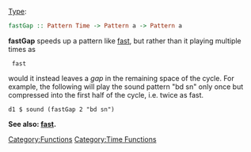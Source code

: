 {{DISPLAYTITLE:fastGap}} 
[[Type signature|Type]]: <syntaxhighlight lang="haskell" inline>fastGap :: Pattern Time -> Pattern a -> Pattern a</syntaxhighlight>

'''fastGap''' speeds up a pattern like [[fast]], but rather than it playing multiple times as <source inline> fast</source> would it instead leaves a ''gap'' in the remaining space of the cycle. For example, the following will play the sound pattern "bd sn" only once but compressed into the first half of the cycle, i.e. twice as fast.

<source>
d1 $ sound (fastGap 2 "bd sn")
</source>

'''See also: [[fast]].'''

[[Category:Functions]] [[Category:Time Functions]]